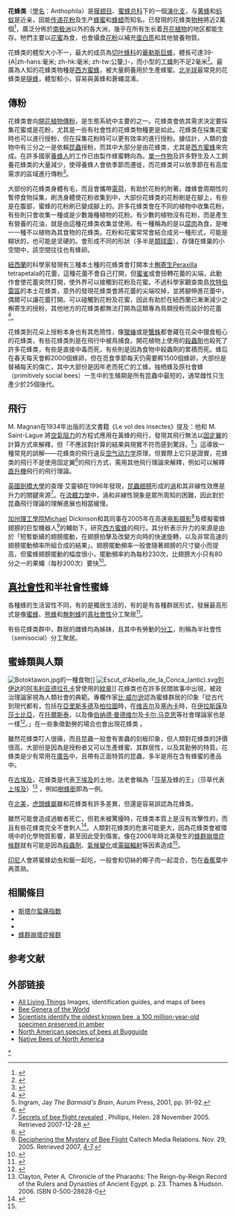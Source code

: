 {{Automatic taxobox
| fossil_range = {{geological range|100|0}}[[白垩纪|白垩纪]]晚期至今
| image = Tetragonula carbonaria (14521993792).jpg
| image_upright = 1.15
| image_caption = [[澳洲无刺蜂|澳洲无刺蜂]]（''Tetragonula carbonaria''）
| taxon = Anthophila
| subdivision_ranks = 科
| subdivision =
* [[地蜂科|地蜂科]] Andrenidae
* [[蜜蜂科|蜜蜂科]] Apidae
* [[分舌花蜂科|分舌花蜂科]] Colletidae
* [[隧蜂科|隧蜂科]] Halictidae
* [[切葉蜂科|切葉蜂科]] Megachilidae
* [[准蜂科|准蜂科]] Melittidae
* [[短舌蜂科|短舌蜂科]] Stenotritidae
| synonyms =
* '''蜜蜂型类''' Apiformes
}}

'''花蜂类'''（[[學名|學名]]：Anthophila）是[[膜翅目|膜翅目]]、[[蜜蜂总科|蜜蜂总科]]下的一個[[演化支|演化支]]，与[[黄蜂|黄蜂]]和[[蚂蚁|蚂蚁]]是近亲，因能[[传粉|传递花粉]]及生产[[蜂蜜|蜂蜜]]和[[蜂蜡|蜂蜡]]而知名。已發現的花蜂类[[物种|物种]]將近2萬個<ref name="Danforthetal2006">{{cite journal |author=Danforth BN, Sipes S, Fang J, Brady SG |title=The history of early bee diversification based on five genes plus morphology |journal=Proc. Natl. Acad. Sci. U.S.A. |volume=103 |issue=41 |pages=15118–23 |pmid=17015826 |pmc=1586180 |doi=10.1073/pnas.0604033103 |url=|date=October 2006}}</ref>，廣泛分佈於[[南极洲|南极洲]]以外的各大洲，幾乎在所有生长着[[开花植物|开花植物]]的地区都能生存。牠們主要以[[花蜜|花蜜]]為食，也會攝食[[花粉|花粉]]以補充[[蛋白质|蛋白质]]和其他營養物質。

花蜂类的體型大小不一，最大的成员為[[切叶蜂科|切叶蜂科]]的[[華勒斯巨蜂|華勒斯巨蜂]]，體長可達39-{A|zh-hans:毫米; zh-hk:毫米; zh-tw:公釐;}-，而小型{{le|無刺蜂|stingless bee}}的[[工蜂|工蜂]]則不足2毫米<ref>{{cite journal |url=http://eprints.lib.hokudai.ac.jp/dspace/bitstream/2115/27567/1/19(2)_P361-421.pdf |title=Oviposition Behavior of Two Dwarf Stingless Bees, ''Hypotrigona'' (''Leurotrigona'') ''muelleri'' and ''H.'' (''Trigonisca'') ''duckei'', with Notes on the Temporal Articulation of Oviposition Process in Stingless Bees |author=Sakagami, Shôichi F.; Zucchi, Ronaldo |journal=Journal of the Faculty Of Science Hokkaido University Series Vi. Zoology |volume=19 |issue=2 |pages=361–421 |year=1974 |access-date=2015-02-21 |archive-date=2016-03-04 |archive-url=https://web.archive.org/web/20160304063836/http://eprints.lib.hokudai.ac.jp/dspace/bitstream/2115/27567/1/19(2)_P361-421.pdf |dead-url=no }}</ref>。最廣為人知的花蜂类物種是[[西方蜜蜂|西方蜜蜂]]，被大量飼養用於生產蜂蜜。[[北半球|北半球]]最常見的花蜂类是[[隧蜂科|隧蜂]]，體型較小，容易與黃蜂和蒼蠅混淆。

==傳粉== 
花蜂类會向[[開花植物|開花植物]][[傳粉|傳粉]]，是生態系統中主要的{{le|傳粉者|Pollinator}}之一。花蜂类會依其需求決定要採集花蜜或是花粉，尤其是一些有社會性的花蜂类物種更是如此。花蜂类在採集花蜜時也可以進行授粉，但在採集花粉時可以更有效率的進行授粉。據估計，人類的食物中有三分之一是依賴[[昆蟲|昆蟲]]授粉，而其中大部分是由花蜂类，尤其是[[西方蜜蜂|西方蜜蜂]]{{來源請求}}來完成。在許多國家[[養蜂人|養蜂人]]的工作已由製作蜂蜜轉向為{{le|授粉管理|Pollination management}}。[[單一作物|單一作物]]及許多野生及人工飼養花蜂类的大量減少，使得養蜂人會依季節而遷徙，而花蜂类可以依季節在有高度需求的區域進行傳粉<ref name="Penn">{{cite news|title = Honey Bee Die-Off Alarms Beekeepers, Crop Growers and Researchers|url = http://www.aginfo.psu.edu/News/07Jan/HoneyBees.htm|publisher = Pennsylvania State University College of Agricultural Sciences|date = 2007-01-29|accessdate = 2012-05-26|archive-date = 2008-05-17|archive-url = https://web.archive.org/web/20080517154313/http://www.aginfo.psu.edu/News/07Jan/HoneyBees.htm|dead-url = no}}</ref>。

大部份的花蜂类身體有毛，而且會攜帶[[電荷|電荷]]，有助於花粉的附著。雌蜂會周期性的暫停食物採集，刷洗身體使花粉收集到{{le|花粉刷|scopa (biology)}}中，大部份花蜂类的花粉刷是在腳上，有些是在腹部，蜜蜂的花粉刷已變成腳上的{{le|花粉籃|pollen basket}}。許多花蜂类會在不同的植物中收集花粉，有些則只會收集一種或是少數幾種植物的花粉。有少數的植物沒有花粉，而是產生有營養的花油，就是由這種花蜂类收集並使用。有一種稱為{{le|秃鹫蜜蜂|vulture bee}}的{{le|無刺蜂|stingless bee}}是以[[腐肉|腐肉]]為食，是唯一一種不以植物為其食物的花蜂类。花粉和花蜜常常會結合成另一種形式，可能是糊状的，也可能是坚硬的。會形成不同的形狀（多半是[[類球面|類球面]]），存儲在蜂巢的小空間中，該空間往往也有蜂卵。<!--The cell is typically sealed after the egg is laid, and the adult and larva never interact directly (a system called "[[mass_provisioning|mass provisioning]]").
[[File:Creation-Via-Pollination.jpg|thumb]]s immersed in [[Cactus|Cactus]] [[flower|flower]] [[pollen|pollen]]]]-->

[[紐西蘭|紐西蘭]]的科學家發現有三種本土種的花蜂类會打開本土[[槲寄生|槲寄生]]Peraxilla tetrapetala的花蕾，這種花蕾不會自己打開，但[[蜜雀|蜜雀]]或{{le|紐西蘭鐘吸蜜鳥|New Zealand Bellbird}}會扭轉花蕾的尖端，此動作會使花蕾突然打開，使外界可以接觸到花粉及花蜜。不過科學家觀查南島[[坎特伯雷區|坎特伯雷區]]的本土花蜂类，意外的發現花蜂类會將花蕾的尖端咬掉，並將腳伸進花蕾中，偶爾可以讓花蕾打開。可以碰觸到花粉及花蜜，因此有助於在紐西蘭已漸漸減少之槲寄生的授粉，其他地方的花蜂类都無法打開為這類專為鳥類授粉而設計的花蕾<ref>{{cite web|url=http://nzsm.spis.co.nz/article1699.htm|archiveurl=https://web.archive.org/web/20071107034519/http://nzsm.spis.co.nz/article1699.htm|archivedate=2007-11-07|publisher=New Zealand Science Monthly|title=Native Bees With New Tricks|date=April 1998|author=Kelly, Dave|deadurl=yes|access-date=2015-02-21}}</ref>。

花蜂类到花朵上授粉本身也有其危險性，像[[獵蝽科|獵蝽]]或是[[蟹蛛|蟹蛛]]都會藏在花朵中獵食粗心的花蜂类，有些花蜂类則是在飛行中被鳥捕食。開花植物上使用的[[殺蟲劑|殺蟲劑]]也殺死了許多花蜂类，有些是直接中毒而死，有些則是因為食物中殺蟲劑的累積而死。蜂后在春天每天會孵2000個蜂卵，但在觅食季節每天仍需要孵1500個蜂卵，大部份是替補每天的傷亡，其中大部份是因年老而死亡的工蜂。独栖蜂及原社會蜂（primitively social bees）一生中的生殖期是所有昆蟲中最短的，通常雌性只生產少於25個後代。

==飛行==
M. Magnan在1934年出版的法文書籍《Le vol des insectes》提及：他和 M. Saint-Lague 將[[阻力|空氣阻力]]的方程式應用在黃蜂的飛行，發現其飛行無法以[[固定翼|固定翼]]的計算方式來解釋，但「不應該對計算的結果與現實不符而感到驚訝。<ref>Ingram, Jay ''The Barmaid's Brain'', Aurum Press, 2001, pp. 91-92.</ref>」這導致一種常見的誤解——花蜂类的飛行違反[[空气动力学|空气动力学]]原理，但實際上它只是證實，花蜂类的飛行不是使用固定翼<ref>{{cite web |author=Cecil Adams |url=http://www.straightdope.com/columns/read/1076/is-it-aerodynamically-impossible-for-bumblebees-to-fly |title=Is it aerodynamically impossible for bumblebees to fly? |publisher=The Straight Dope |date=1990-05-04 |accessdate=2009-03-07 |archive-date=2009-03-03 |archive-url=https://web.archive.org/web/20090303140245/http://www.straightdope.com/columns/read/1076/is-it-aerodynamically-impossible-for-bumblebees-to-fly |dead-url=no }}</ref>的飛行方式，需用其他飛行理論來解釋，例如可以解釋[[直升機|直升機]]飛行的飛行理論。

[[英國劍橋大學|英國劍橋大學]]的查理·艾靈頓在1996年發現，[[昆蟲|昆蟲]][[翅膀|翅膀]]形成的[[渦|渦]]和其非線性效應是升力的關鍵來源<ref>[http://www.newscientist.com/channel/life/dn8382-secrets-of-bee-flight-revealed.html Secrets of bee flight revealed] {{Wayback|url=http://www.newscientist.com/channel/life/dn8382-secrets-of-bee-flight-revealed.html |date=20081007163926 }}, Phillips, Helen. 28 November 2005. Retrieved 2007-12-28.</ref>。在[[流體力學|流體力學]]中，渦和非線性現象是眾所周知的困難，因此對於昆蟲飛行理論的理解進展也相當緩慢。

[[加州理工學院|加州理工學院]]Michael Dickinson和其同事在2005年在高速[[电影摄影|电影摄影]]<ref>{{Cite web |url=http://www.newscientist.com/data/images/ns/av/dn8382.avi |title=存档副本 |access-date=2012-06-02 |archive-date=2017-07-08 |archive-url=https://web.archive.org/web/20170708231117/https://www.newscientist.com/data/images/ns/av/dn8382.avi |dead-url=no }}</ref>及模擬蜜蜂翅膀的巨型機器人<ref name=caltech>[http://mr.caltech.edu/media/Press_Releases/PR12772.html Deciphering the Mystery of Bee Flight] {{Wayback|url=http://mr.caltech.edu/media/Press_Releases/PR12772.html |date=20090425190758 }} Caltech Media Relations. Nov. 29, 2005. Retrieved 2007, [[April_7|4-7]].</ref>的輔助下，研究[[西方蜜蜂|西方蜜蜂]]的飛行。其分析表示升力的來源是由於「短暫斷續的翅膀擺動，在翅膀拍擊及改變方向時的快速旋轉，以及非常高速的翅膀擺動頻率所組合成的結果」。翅膀擺動頻率一般會隨著翅膀的尺寸變小而提高，但蜜蜂翅膀擺動的幅度很小，擺動頻率約為每秒230次，比翅膀大小只有80分之一的果蠅（每秒200次）要快<ref>{{cite journal|author=Douglas L. Altshuler, William B. Dickson, Jason T. Vance, Stephen P. Roberts, and Michael H. Dickinson|title=Short-amplitude high-frequency wing strokes determine the aerodynamics of honeybee flight|journal=Proc Natl Acad Sci U S A.|volume=102|issue=50|pages=18213–18218|year=2005|doi=10.1073/pnas.0506590102|pmid=16330767|pmc=1312389}}</ref>。

==[[真社會性|真社會性]]和半社會性蜜蜂==
各種蜂的生活習性不同，有的是獨居生活的，有的是有各種群居形式，發展最高形式是像[[蜜蜂|蜜蜂]]、[[熊蜂|熊蜂]]和[[無刺蜂|無刺蜂]]的[[真社會性|真社會性]]分工聚居<ref name="pnas3054932">{{cite journal|last=Engel|first=Michael S.|date=2001-02-13|title=Monophyly and Extensive Extinction of Advanced Eusocial Bees: Insights from an Unexpected Eocene Diversity|journal=PNAS|publisher=National Academy of Sciences|volume=98|issue=4|pages=1661–1664|doi=10.1073/pnas.041600198|pmid=11172007|pmc=29313|jstor=3054932}}</ref>。

有些花蜂类群中，群居的雌蜂均為姊妹，且其中有勞動的[[分工|分工]]，則稱為半社會性（semisocial）分工聚居。

==蜜蜂類與人類==
[[File:Botoktawon.jpg|thumb]]的一種食物]]
[[File:Escut_d'Abella_de_la_Conca_(antic).svg|thumb]][[列伊达|列伊达]]的[[阿韦利亚德拉孔卡|阿韦利亚德拉孔卡]]曾使用的[[紋章|紋章]]]]
花蜂类也在許多民間故事中出現，被政治理論家視為人類社會的典範。專欄作家[[比·威尔逊|比·威尔逊]]認為蜜蜂群居的印象「從古代到現代都有，包括在[[亞里斯多德|亞里斯多德]]及[[柏拉圖|柏拉圖]]時，在[[维吉尔|维吉尔]]及[[塞內卡|塞內卡]]時，在[[德西德里烏斯·伊拉斯謨|伊拉斯謨]]及[[莎士比亞|莎士比亞]]，在[[托爾斯泰|托爾斯泰]]，以及像[[伯纳德·曼德维尔|伯纳德·曼德维尔]]及[[卡尔·马克思|卡尔·马克思]]等社會理論家也是一樣<ref>{{cite book|last=Wilson|first=Bee|year=2004|title=The Hive: the Story of the Honeybee|location=London|publisher=[[John_Murray_(publisher)|John Murray]]|isbn=0-7195-6598-7}}</ref>。」在一些象徵勤勞的場合也會出現花蜂类<!-- ，as in the [[Manchester_bee|Manchester bee]] in the crest of [[Manchester_City_Council#Coat_of_arms|Manchester City Council]].-->。

雖然花蜂类叮人很痛，而且昆蟲一般會有害蟲的刻板印象，但人類對花蜂类的評價很高，大部份是因為是授粉者又可以生產蜂蜜、其群居性，以及其勤勞的特質。花蜂类是少有常用在[[廣告|廣告]]中，且帶有正面特質的昆蟲，多半是用在含有蜂蜜的產品中。

在[[古埃及|古埃及]]，花蜂类是代表[[下埃及|下埃及]]的土地，法老會稱為「[[莎草|莎草]]及蜂的王」（莎草代表[[上埃及|上埃及]]）<ref>Clayton, Peter A. Chronicle of the Pharaohs: The Reign-by-Reign Record of the Rulers and Dynasties of Ancient Egypt. p. 23. Thames & Hudson. 2006. ISBN 0-500-28628-0</ref>
，例如[[樹蜂銜|樹蜂銜]]即為一例。

在[[北美|北美]]，[[虎頭蜂屬|虎頭蜂屬]]雖和花蜂类有許多差異，但還是容易誤認為花蜂类。

雖然{{le|蜂刺|bee sting}}可能會造成過敏者死亡，但若未被驚擾時，花蜂类本質上是沒有攻擊性的，而且有些花蜂类完全不會刺人<ref name="guangming">{{cite news | url=http://www.guangming.com.my/node/232973?tid=48 | title=大馬生態學：蜜蜂日（下篇）‧蜂絕人亡？農藥致蜜蜂變笨迷航 | work=光明日報 | date=2014-12-14 | accessdate=2015-02-21 | archive-date=2018-12-10 | archive-url=https://web.archive.org/web/20181210202715/http://www.guangming.com.my/node/232973?tid=48 | dead-url=no }}</ref>。人類對花蜂类的危害可能更大，因為花蜂类會被環境中的化學物質影響，甚至因此受到傷害。像在2006年時北美發生的[[蜂群崩壞症候群|蜂群崩壞症候群]]就有可能是因為[[殺蟲劑|殺蟲劑]]、[[氣候變化|氣候變化]]或[[電磁輻射|電磁輻射]]等因素造成<ref name="guangming"/>。

[[印尼|印尼]]人會將蜜蜂幼虫和飯一起吃，一般會和切絲的椰子肉一起混合，包在[[香蕉|香蕉]]葉中再蒸熟。

==相關條目==
*[[斯塔尔蜇痛指数|斯塔尔蜇痛指数]]
*{{le|蜂刺|Bee sting}}
*{{le|蜜蜂的生命週期|Honey bee life cycle}}
*[[蜂群崩壞症候群|蜂群崩壞症候群]]

==参考文献==
{{Reflist}}

==外部链接==
{{Commons category|Apoidea}}
{{Wikispecies|Apoidea}}
{{Wikibooks|en:Beekeeping|蜜蜂养殖}}
* [http://www.discoverlife.org/20/q?search=Apoidea All Living Things] {{Wayback|url=http://www.discoverlife.org/20/q?search=Apoidea |date=20210501110646 }} Images, identification guides, and maps of bees
* [https://web.archive.org/web/20060428075519/http://cache.ucr.edu/~heraty/beepage.html Bee Genera of the World]
* [http://news.bbc.co.uk/2/hi/science/nature/6084974.stm Scientists identify the oldest known bee, a 100 million-year-old specimen preserved in amber] {{Wayback|url=http://news.bbc.co.uk/2/hi/science/nature/6084974.stm |date=20210411004858 }}
* [http://bugguide.net/node/view/8267 North American species of bees at Bugguide] {{Wayback|url=http://bugguide.net/node/view/8267 |date=20110512211354 }}
* [http://bugguide.net/node/view/475348 Native Bees of North America] {{Wayback|url=http://bugguide.net/node/view/475348 |date=20110512211328 }}

{{Hymenoptera}}
{{Portal bar|节肢动物|動物|生物学}}
{{Taxonbar|from=Q7391}}
{{Authority control}}

[[Category:蜜蜂|*]]